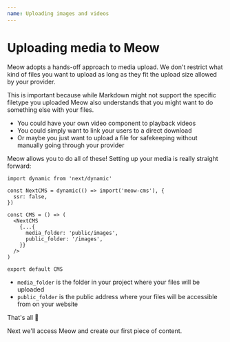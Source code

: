 ```yaml
---
name: Uploading images and videos
---
```

# Uploading media to Meow

Meow adopts a hands-off approach to media upload. We don't restrict what kind of files you want to upload as long as they fit the upload size allowed by your provider.

This is important because while Markdown might not support the specific filetype you uploaded Meow also understands that you might want to do something else with your files.

- You could have your own video component to playback videos
- You could simply want to link your users to a direct download
- Or maybe you just want to upload a file for safekeeping without manually going through your provider

Meow allows you to do all of these! Setting up your media is really straight forward:

```tsx
import dynamic from 'next/dynamic'

const NextCMS = dynamic(() => import('meow-cms'), {
  ssr: false,
})

const CMS = () => (
  <NextCMS
    {...{
      media_folder: 'public/images',
      public_folder: '/images',
    }}
  />
)

export default CMS
```

- `media_folder` is the folder in your project where your files will be uploaded
- `public_folder` is the public address where your files will be accessible from on your website

That's all 🎉

Next we'll access Meow and create our first piece of content.

